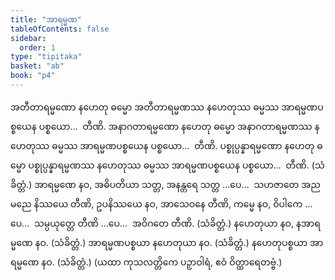 ```yaml
---
title: "အာရမ္မဏ"
tableOfContents: false
sidebar:
  order: 1
type: "tipitaka"
basket: "ab"
book: "p4"
---
```



<DynamicBreadcrumb />

<Division number="220" book="p4" e="ch" v="39" p="545">

<Paragraph number="837" book="p4">
အတီတာရမ္မဏော နဟေတု ဓမ္မော အတီတာရမ္မဏဿ နဟေတုဿ ဓမ္မဿ အာရမ္မဏပစ္စယေန ပစ္စယော…  တီဏိ.
</Paragraph>

<Paragraph number="838" book="p4">
အနာဂတာရမ္မဏော နဟေတု ဓမ္မော အနာဂတာရမ္မဏဿ နဟေတုဿ ဓမ္မဿ အာရမ္မဏပစ္စယေန ပစ္စယော…  တီဏိ.
</Paragraph>

<Paragraph number="839" book="p4">
ပစ္စုပ္ပန္နာရမ္မဏော နဟေတု ဓမ္မော ပစ္စုပ္ပန္နာရမ္မဏဿ နဟေတုဿ ဓမ္မဿ အာရမ္မဏပစ္စယေန ပစ္စယော…  တီဏိ. (သံခိတ္တံ.)
</Paragraph>

</Division>
<Division number="221" book="p4" e="ch" v="39" p="545">

<Paragraph number="840" book="p4">
အာရမ္မဏေ နဝ, အဓိပတိယာ သတ္တ, အနန္တရေ သတ္တ …ပေ…  သဟဇာတေ အညမညေ နိဿယေ တီဏိ, ဥပနိဿယေ နဝ, အာသေဝနေ တီဏိ, ကမ္မေ နဝ, ဝိပါကေ …ပေ…  သမ္ပယုတ္တေ တီဏိ …ပေ…  အဝိဂတေ တီဏိ. (သံခိတ္တံ.)
</Paragraph>

<Paragraph number="841" book="p4">
နဟေတုယာ နဝ, နအာရမ္မဏေ နဝ. (သံခိတ္တံ.)
</Paragraph>

<Paragraph number="842" book="p4">
အာရမ္မဏပစ္စယာ နဟေတုယာ နဝ. (သံခိတ္တံ.)
</Paragraph>

<Paragraph number="843" book="p4">
နဟေတုပစ္စယာ အာရမ္မဏေ နဝ. (သံခိတ္တံ.)
</Paragraph>

<Paragraph number="844" book="p4">
(ယထာ ကုသလတ္တိကေ ပဉှာဝါရံ, ဧဝံ ဝိတ္ထာရေတဗ္ဗံ.)
</Paragraph>
</Division>
